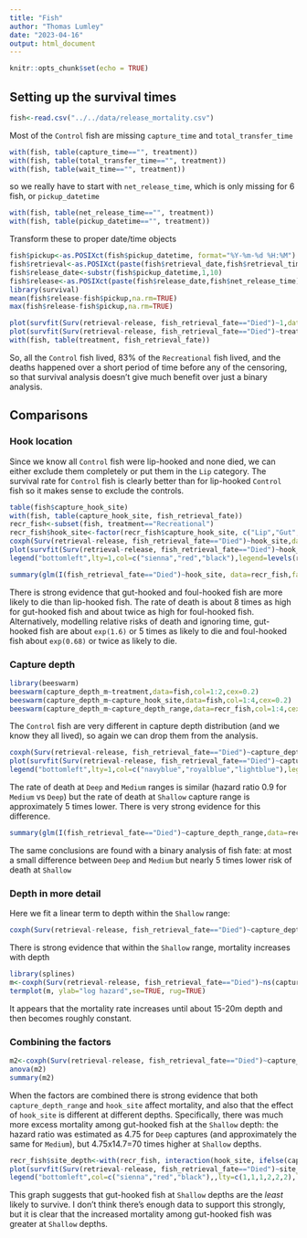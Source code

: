 ---
title: "Fish"
author: "Thomas Lumley"
date: "2023-04-16"
output: html_document
---

```{r setup, include=FALSE}
knitr::opts_chunk$set(echo = TRUE)
```

## Setting up the survival times

```{r cars}
fish<-read.csv("../../data/release_mortality.csv")
```

Most of the `Control` fish are missing `capture_time` and `total_transfer_time`

```{r}
with(fish, table(capture_time=="", treatment))
with(fish, table(total_transfer_time=="", treatment))
with(fish, table(wait_time=="", treatment))
```

so we really have to start with `net_release_time`, which is only missing for 6 fish, or `pickup_datetime`

```{r}
with(fish, table(net_release_time=="", treatment))
with(fish, table(pickup_datetime=="", treatment))
```

Transform these to proper date/time objects

```{r}
fish$pickup<-as.POSIXct(fish$pickup_datetime, format="%Y-%m-%d %H:%M")
fish$retrieval<-as.POSIXct(paste(fish$retrieval_date,fish$retrieval_time), format="%Y-%m-%d %H:%M")
fish$release_date<-substr(fish$pickup_datetime,1,10)
fish$release<-as.POSIXct(paste(fish$release_date,fish$net_release_time), format="%Y-%m-%d %H:%M")
library(survival)
mean(fish$release-fish$pickup,na.rm=TRUE)
max(fish$release-fish$pickup,na.rm=TRUE)

plot(survfit(Surv(retrieval-release, fish_retrieval_fate=="Died")~1,data=fish),mark.time=TRUE,xscale=60,xlab="Hours since release",ylab="Proportion alive")
plot(survfit(Surv(retrieval-release, fish_retrieval_fate=="Died")~treatment,data=fish),col=c("orange","blue"),xscale=60,xlab="Hours since release",ylab="Proportion alive")
with(fish, table(treatment, fish_retrieval_fate))
```

So, all the `Control` fish lived, 83% of the `Recreational` fish lived, and the deaths happened over a short period of time before any of the censoring, so that survival analysis doesn't give much benefit over just a binary analysis.

## Comparisons

### Hook location

Since we know all `Control` fish were lip-hooked and none died, we can either exclude them completely or put them in the `Lip` category. The survival rate for `Control` fish is clearly better than for lip-hooked `Control` fish so it makes sense to exclude the controls.

```{r}
table(fish$capture_hook_site)
with(fish, table(capture_hook_site, fish_retrieval_fate))
recr_fish<-subset(fish, treatment=="Recreational")
recr_fish$hook_site<-factor(recr_fish$capture_hook_site, c("Lip","Gut","Foul"))
coxph(Surv(retrieval-release, fish_retrieval_fate=="Died")~hook_site,data=recr_fish)
plot(survfit(Surv(retrieval-release, fish_retrieval_fate=="Died")~hook_site,data=recr_fish),col=c("sienna","red","black"), xscale=60,xlab="Hours since release",ylab="Proportion alive")
legend("bottomleft",lty=1,col=c("sienna","red","black"),legend=levels(recr_fish$hook_site),bty="n")

summary(glm(I(fish_retrieval_fate=="Died")~hook_site, data=recr_fish,family=binomial(log)))
```

There is strong evidence that gut-hooked and foul-hooked fish are more likely to die than lip-hooked fish. The rate of death is about 8 times as high for gut-hooked fish and about twice as high for foul-hooked fish. Alternatively, modelling relative risks of death and ignoring time, gut-hooked fish are about `exp(1.6)` or 5 times as likely to die and foul-hooked fish about `exp(0.68)` or twice as likely to die.

### Capture depth

```{r}
library(beeswarm)
beeswarm(capture_depth_m~treatment,data=fish,col=1:2,cex=0.2)
beeswarm(capture_depth_m~capture_hook_site,data=fish,col=1:4,cex=0.2)
beeswarm(capture_depth_m~capture_depth_range,data=recr_fish,col=1:4,cex=0.2)
```

The `Control` fish are very different in capture depth distribution (and we know they all lived), so again we can drop them from the analysis.

```{r}
coxph(Surv(retrieval-release, fish_retrieval_fate=="Died")~capture_depth_range,data=recr_fish)
plot(survfit(Surv(retrieval-release, fish_retrieval_fate=="Died")~capture_depth_range,data=recr_fish),col=c("navyblue","royalblue","lightblue"),lwd=2,xscale=60,xlab="Hours since release",ylab="Proportion alive")
legend("bottomleft",lty=1,col=c("navyblue","royalblue","lightblue"),legend=c("Deep","Medium","Shallow"),bty="n",lwd=2)

```

The rate of death at `Deep` and `Medium` ranges is similar (hazard ratio 0.9 for `Medium` vs `Deep`) but the rate of death at `Shallow` capture range is approximately 5 times lower. There is very strong evidence for this difference.

```{r}
summary(glm(I(fish_retrieval_fate=="Died")~capture_depth_range,data=recr_fish, family=binomial(log)))
```

The same conclusions are found with a binary analysis of fish fate: at most a small difference between `Deep` and `Medium` but nearly 5 times lower risk of death at `Shallow`

### Depth in more detail

Here we fit a linear term to depth within the `Shallow` range:

```{r}
coxph(Surv(retrieval-release, fish_retrieval_fate=="Died")~capture_depth_m, data=subset(recr_fish, capture_depth_range=="Shallow"))

```

There is strong evidence that within the `Shallow` range, mortality increases with depth

```{r}
library(splines)
m<-coxph(Surv(retrieval-release, fish_retrieval_fate=="Died")~ns(capture_depth_m,3), data=subset(recr_fish, capture_depth_range="Shallow"))
termplot(m, ylab="log hazard",se=TRUE, rug=TRUE)
```

It appears that the mortality rate increases until about 15-20m depth and then becomes roughly constant.

### Combining the factors

```{r}
m2<-coxph(Surv(retrieval-release, fish_retrieval_fate=="Died")~capture_depth_range*hook_site, data=recr_fish)
anova(m2)
summary(m2)
```

When the factors are combined there is strong evidence that both `capture_depth_range` and `hook_site` affect mortality, and also that the effect of `hook_site` is different at different depths. Specifically, there was much more excess mortality among gut-hooked fish at the `Shallow` depth: the hazard ratio was estimated as 4.75 for `Deep` captures (and approximately the same for `Medium`), but 4.75x14.7=70 times higher at `Shallow` depths.

```{r fig.height=6}
recr_fish$site_depth<-with(recr_fish, interaction(hook_site, ifelse(capture_depth_range=="Shallow","Shallow","not Shallow"))) 
plot(survfit(Surv(retrieval-release, fish_retrieval_fate=="Died")~site_depth,data=recr_fish),col=c("sienna","red","black"),lty=c(1,1,1,2,2,2),xscale=60,xlab="Hours since release",ylab="Proportion alive")
legend("bottomleft",col=c("sienna","red","black"),,lty=c(1,1,1,2,2,2),legend=levels(recr_fish$site_depth),bty="n",ncol=2)
```

This graph suggests that gut-hooked fish at `Shallow` depths are the *least* likely to survive. I don't think there's enough data to support this strongly, but it is clear that the increased mortality among gut-hooked fish was greater at `Shallow` depths.
